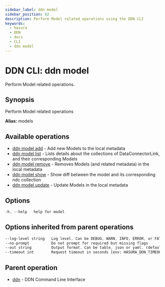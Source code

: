 ```yaml
---
sidebar_label: ddn model
sidebar_position: 62
description: Perform Model related operations using the DDN CLI
keywords:
  - hasura
  - DDN
  - docs
  - CLI
  - ddn model
---
```


# DDN CLI: ddn model

Perform Model related operations.

## Synopsis

Perform Model related operations

**Alias:** models

## Available operations

- [ddn model add](/reference/cli/commands/ddn_model_add) - Add new Models to the local metadata
- [ddn model list](/reference/cli/commands/ddn_model_list) - Lists details about the collections of DataConnectorLink, and their corresponding Models
- [ddn model remove](/reference/cli/commands/ddn_model_remove) - Removes Models (and related metadata) in the local metadata
- [ddn model show](/reference/cli/commands/ddn_model_show) - Show diff between the model and its corresponding ndc collection
- [ddn model update](/reference/cli/commands/ddn_model_update) - Update Models in the local metadata

## Options

```sass
-h, --help   help for model
```

## Options inherited from parent operations

```sass
--log-level string   Log level. Can be DEBUG, WARN, INFO, ERROR, or FATAL. (default "INFO")
--no-prompt          Do not prompt for required but missing flags
--out string         Output format. Can be table, json or yaml. (default "table")
--timeout int        Request timeout in seconds [env: HASURA_DDN_TIMEOUT] (default 100)
```

## Parent operation

- [ddn](/reference/cli/commands/ddn) - DDN Command Line Interface
